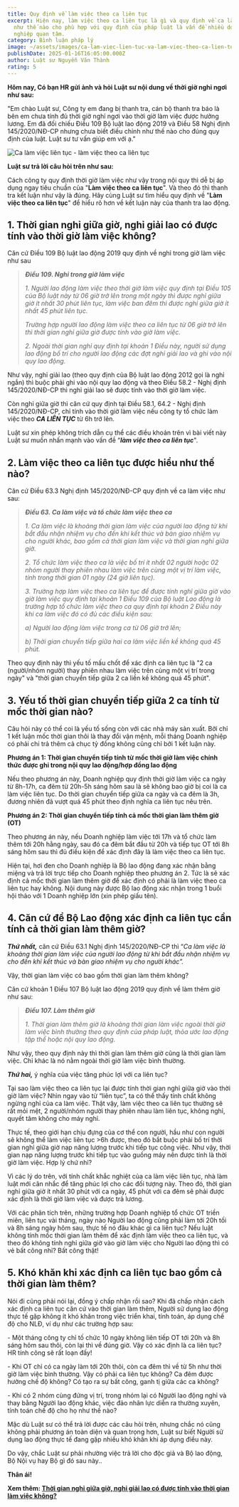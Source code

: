 ```yaml
---
title: Quy định về làm việc theo ca liên tục
excerpt: Hiện nay, làm việc theo ca liên tục là gì và quy định về ca làm việc
  như thế nào cho phù hợp với quy định của pháp luật là vấn đề nhiều doanh
  nghiệp quan tâm.
category: Bình luận pháp lý
image: ~/assets/images/ca-lam-viec-lien-tuc-va-lam-viec-theo-ca-lien-tuc.jpg
publishDate: 2025-01-16T16:05:00.000Z
author: Luật sư Nguyễn Văn Thành
rating: 5
---
```

**Hôm nay, Có bạn HR gửi ảnh và hỏi Luật sư nội dung về thời giờ nghỉ ngơi như sau:**

"Em chào Luật sư, Công ty em đang bị thanh tra, cán bộ thanh tra báo là bên em chưa tính đủ thời giờ nghỉ ngơi vào thời giờ làm việc được hưởng lương. Em đã đối chiếu Điều 109 Bộ luật lao động 2019 và Điều 58 Nghị định 145/2020/NĐ-CP nhưng chưa biết điều chỉnh như thế nào cho đúng quy định của luật. Luật sư tư vấn giúp em với ạ."

![Ca làm việc liên tục - làm việc theo ca liên tục](~/assets/images/ca-lam-viec-lien-tuc.png "Ca làm việc liên tục - làm việc theo ca liên tục")

**Luật sư trả lời câu hỏi trên như sau:**

Cách công ty quy định thời giờ làm việc như vậy trong nội quy thì dễ bị áp dụng ngay tiêu chuẩn của "**Làm việc theo ca liên tục**". Và theo đó thì thanh tra kết luận như vậy là đúng. Hãy cùng Luật sư tìm hiểu quy định về "**Làm việc theo ca liên tục**" để hiểu rõ hơn về kết luận này của thanh tra lao động.

## 1. Thời gian nghỉ giữa giờ, nghỉ giải lao có được tính vào thời giờ làm việc không?

Căn cứ Điều 109 Bộ luật lao động 2019 quy định về nghỉ trong giờ làm việc như sau

> ***Điều 109. Nghỉ trong giờ làm việc*** 
>
> *1. Người lao động làm việc theo thời giờ làm việc quy định tại Điều 105 của Bộ luật này từ 06 giờ trở lên trong một ngày thì được nghỉ giữa giờ ít nhất 30 phút liên tục, làm việc ban đêm thì được nghỉ giữa giờ ít nhất 45 phút liên tục.*
>
> *Trường hợp người lao động làm việc theo ca liên tục từ 06 giờ trở lên thì thời gian nghỉ giữa giờ được tính vào giờ làm việc.*
>
> *2. Ngoài thời gian nghỉ quy định tại khoản 1 Điều này, người sử dụng lao động bố trí cho người lao động các đợt nghỉ giải lao và ghi vào nội quy lao động.*

Như vậy, nghỉ giải lao (theo quy định của Bộ luật lao động 2012 gọi là nghỉ ngắn) thì buộc phải ghi vào nội quy lao động và theo Điều 58.2 - Nghị định 145/2020/NĐ-CP thì nghỉ giải lao sẽ được tính vào thời giờ làm việc. 

Còn nghỉ giữa giờ thì căn cứ quy định tại Điều 58.1, 64.2 - Nghị định 145/2020/NĐ-CP, chỉ tính vào thời giờ làm việc nếu công ty tổ chức làm việc theo ***CA LIÊN TỤC*** từ 6h trở lên.

Luật sư xin phép không trích dẫn cụ thể các điều khoản trên vì bài viết này Luật sư muốn nhấn mạnh vào vấn đề “***làm việc theo ca liên tục***".

## 2. Làm việc theo ca liên tục được hiểu như thế nào?

Căn cứ Điều 63.3 Nghị định 145/2020/NĐ-CP quy định về ca làm việc như sau:

> ***Điều 63. Ca làm việc và tổ chức làm việc theo ca***
>
> *1. Ca làm việc là khoảng thời gian làm việc của người lao động từ khi bắt đầu nhận nhiệm vụ cho đến khi kết thúc và bàn giao nhiệm vụ cho người khác, bao gồm cả thời gian làm việc và thời gian nghỉ giữa giờ.*
>
> *2. Tổ chức làm việc theo ca là việc bố trí ít nhất 02 người hoặc 02 nhóm người thay phiên nhau làm việc trên cùng một vị trí làm việc, tính trong thời gian 01 ngày (24 giờ liên tục).*
>
> *3. Trường hợp làm việc theo ca liên tục để được tính nghỉ giữa giờ vào giờ làm việc quy định tại khoản 1 Điều 109 của Bộ luật Lao động là trường hợp tổ chức làm việc theo ca quy định tại khoản 2 Điều này khi ca làm việc đó có đủ các điều kiện sau:*
>
> *a) Người lao động làm việc trong ca từ 06 giờ trở lên;*
>
> *b) Thời gian chuyển tiếp giữa hai ca làm việc liền kề không quá 45 phút.*

Theo quy định này thì yếu tố mấu chốt để xác định ca liên tục là "2 ca (người/nhóm người) thay phiên nhau làm việc trên cùng một vị trí trong ngày" và "thời gian chuyển tiếp giữa 2 ca liền kề không quá 45 phút".

## 3. Yếu tố thời gian chuyển tiếp giữa 2 ca tính từ mốc thời gian nào?

Câu hỏi này có thể coi là yếu tố sống còn với các nhà máy sản xuất. Bởi chỉ 1 kết luận mốc thời gian thôi là thay đổi vận mệnh, mỗi tháng Doanh nghiệp có phải chi trả thêm cả chục tỷ đồng không cũng chỉ bởi 1 kết luận này.

**Phương án 1: Thời gian chuyển tiếp tính từ mốc thời giờ làm việc chính thức được ghi trong nội quy lao động/hợp đồng lao động**

Nếu theo phương án này, Doanh nghiệp quy định thời giờ làm việc ca ngày từ 8h-17h, ca đêm từ 20h-5h sáng hôm sau là sẽ không bao giờ bị coi là ca làm việc liên tục. Do thời gian chuyển tiếp giữa ca ngày và ca đêm là 3h, đương nhiên đã vượt quá 45 phút theo định nghĩa ca liên tục nêu trên.

**Phương án 2: Thời gian chuyển tiếp tính cả mốc thời gian làm thêm giờ (OT)**

Theo phương án này, nếu Doanh nghiệp làm việc tới 17h và tổ chức làm thêm tới 20h hằng ngày, sau đó ca đêm bắt đầu từ 20h và tiếp tục OT tới 8h sáng hôm sau thì đủ điều kiện để xác định đây là làm việc theo ca liên tục.

Hiện tại, hơi đen cho Doanh nghiệp là Bộ lao động đang xác nhận bằng miệng và trả lời trực tiếp cho Doanh nghiệp theo phương án 2. Tức là sẽ xác định cả mốc thời gian làm thêm giờ để xác định có phải là làm việc theo ca liên tục hay không. Nội dung này được Bộ lao động xác nhận trong 1 buổi hội thảo với 1 Doanh nghiệp lớn (xin phép giấu tên).

## 4. Căn cứ để Bộ Lao động xác định ca liên tục cần tính cả thời gian làm thêm giờ?

***Thứ nhất,*** căn cứ Điều 63.1 Nghị định 145/2020/NĐ-CP thì “*Ca làm việc là khoảng thời gian làm việc của người lao động từ khi bắt đầu nhận nhiệm vụ cho đến khi kết thúc và bàn giao nhiệm vụ cho người khác”.*

Vậy, thời gian làm việc có bao gồm thời gian làm thêm không?

Căn cứ khoản 1 Điều 107 Bộ luật lao động 2019 quy định về làm thêm giờ như sau:

> ***Điều 107. Làm thêm giờ***
>
> *1. Thời gian làm thêm giờ là khoảng thời gian làm việc ngoài thời giờ làm việc bình thường theo quy định của pháp luật, thỏa ước lao động tập thể hoặc nội quy lao động.*

Như vậy, theo quy định này thì thời gian làm thêm giờ cũng là thời gian làm việc. Chỉ khác là nó nằm ngoài thời giờ làm việc bình thường.

***Thứ hai,*** ý nghĩa của việc tăng phúc lợi với ca liên tục?

Tại sao làm việc theo ca liên tục lại được tính thời gian nghỉ giữa giờ vào thời giờ làm việc? Nhìn ngay vào từ “liên tục”, ta có thể thấy tính chất không ngừng nghỉ của ca làm việc. Thật vậy, làm việc theo ca liên tục thường sẽ rất mỏi mệt, 2 người/nhóm người thay phiên nhau làm liên tục, không nghỉ, quyết tâm không cho máy nghỉ.

Thực tế, theo giới hạn chịu đựng của cơ thể con người, hầu như con người sẽ không thể làm việc liên tục >6h được, theo đó bắt buộc phải bố trí thời gian nghỉ giữa giờ nạp năng lượng trước khi tiếp tục công việc. Như vậy, thời gian nạp năng lượng trước khi tiếp tục vào guồng máy nên được tính là thời giờ làm việc. Hợp lý chứ nhỉ?

Vì các lý do trên, với tính chất khắc nghiệt của ca làm việc liên tục, nhà làm luật mới cân nhắc để tăng phúc lợi cho các đối tượng này. Theo đó, thời gian nghỉ giữa giờ ít nhất 30 phút với ca ngày, 45 phút với ca đêm sẽ phải được xác định là thời giờ làm việc và được trả lương.

Với các phân tích trên, những trường hợp Doanh nghiệp tổ chức OT triền miên, liên tục vài tháng, ngày nào Người lao động cũng phải làm tới 20h tối và 8h sáng ngày hôm sau, thực tế nó đâu khác gì ca liên tục? Nếu luật không tính mốc thời gian làm thêm để xác định làm việc theo ca liên tục, và theo đó không tính nghỉ giữa giờ vào giờ làm việc cho Người lao động thì có vẻ bất công nhỉ? Bất công thật!

## 5. Khó khăn khi xác định ca liên tục bao gồm cả thời gian làm thêm?

Nói đi cũng phải nói lại, đồng ý chấp nhận rồi sao? Khi đã chấp nhận cách xác định ca liên tục căn cứ vào thời gian làm thêm, Người sử dụng lao động thực tế gặp không ít khó khăn trong việc triển khai, tính toán, áp dụng chế độ cho NLĐ, ví dụ như các trường hợp sau:

\-	Một tháng công ty chỉ tố chức 10 ngày không liên tiếp OT tới 20h và 8h sáng hôm sau thôi, còn lại thì về đúng giờ. Vậy có xác định là ca liên tục? HR tính công sẽ rất loạn đấy!

\-	Khi OT chỉ có ca ngày làm tới 20h thôi, còn ca đêm thì về từ 5h như thời giờ làm việc bình thường. Vậy có phải ca liên tục không? Ca đêm được hưởng chế độ không? Có tạo ra sự bất công, ganh tị giữa các ca không?

\-	Khi có 2 nhóm cùng đứng vị trí, trong nhóm lại có Người lao động nghỉ và thay bằng Người lao động khác, việc đảo nhân lực diễn ra thường xuyên, tính toán chế độ cho họ như thế nào?

Mặc dù Luật sư có thể trả lời được các câu hỏi trên, nhưng chắc nó cũng không phải phương án toàn diện và quan trọng hơn, Luật sư biết Người sử dụng lao động thực tế đang gặp nhiều khó khăn khi áp dụng điều này. 

Do vậy, chắc Luật sư phải nhường việc trả lời cho độc giả và Bộ lao động, Bộ Nội vụ hay Bộ gì đó sau này..

**Thân ái!**

**Xem thêm: [Thời gian nghỉ giữa giờ, nghỉ giải lao có được tính vào thời gian làm việc không?](https://yplawfirm.vn/lao-dong/thoi-gian-nghi-giua-gio-nghi-giai-lao-co-duoc-tinh-vao-thoi-gian-lam-viec-khong)**
